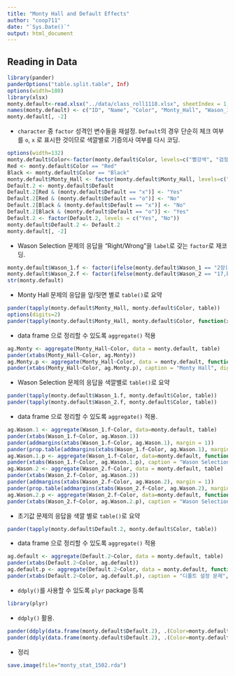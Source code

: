 ```yaml
---
title: "Monty Hall and Default Effects"
author: "coop711"
date: "`Sys.Date()`"
output: html_document
---
```


Reading in Data
---------------

```r
library(pander)
panderOptions("table.split.table", Inf)
options(width=180)
library(xlsx)
monty.default<-read.xlsx("../data/class_roll1118.xlsx", sheetIndex = 1, startRow = 3, endRow = 70, colIndex = c(4, 5, 10, 36:39), header = FALSE)
names(monty.default) <- c("ID", "Name", "Color", "Monty_Hall", "Wason_1", "Wason_2", "Default")
monty.default[, -2]
```

* `character` 중 `factor` 성격인 변수들을 재설정. `Default`의 경우 단순히 체크 여부를 `o`, `x` 로 표시한 것이므로 색깔별로 기증의사 여부를 다시 코딩.

```r
options(width=132)
monty.default$Color<-factor(monty.default$Color, levels=c("빨강색", "검정색"), labels=c("Red", "Black"))
Red <- monty.default$Color == "Red"
Black <- monty.default$Color == "Black"
monty.default$Monty_Hall <- factor(monty.default$Monty_Hall, levels=c("바꾼다", "아니다"), labels = c("Right", "Wrong"))
Default.2 <- monty.default$Default
Default.2[Red & (monty.default$Default == "x")] <- "Yes"
Default.2[Red & (monty.default$Default == "o")] <- "No"
Default.2[Black & (monty.default$Default == "x")] <- "No"
Default.2[Black & (monty.default$Default == "o")] <- "Yes"
Default.2 <- factor(Default.2, levels = c("Yes", "No"))
monty.default$Default.2 <- Default.2
monty.default[, -2]
```

* Wason Selection 문제의 응답을  "Right/Wrong"을 `label`로 갖는 `factor`로 재코딩.

```r
monty.default$Wason_1.f <- factor(ifelse(monty.default$Wason_1 == "2장(A, 3)", "Right", "Wrong"))
monty.default$Wason_2.f <- factor(ifelse(monty.default$Wason_2 == "17,beer", "Right", "Wrong"))
str(monty.default)
```

* Monty Hall 문제의 응답을 앞/뒷면 별로 `table()`로 요약

```r
pander(tapply(monty.default$Monty_Hall, monty.default$Color, table))
options(digits=2)
pander(tapply(monty.default$Monty_Hall, monty.default$Color, function(x) prop.table(table(x))))
```

* data frame 으로 정리할 수 있도록 `aggregate()` 적용

```r
ag.Monty <- aggregate(Monty_Hall~Color, data = monty.default, table)
pander(xtabs(Monty_Hall~Color, ag.Monty))
ag.Monty.p <- aggregate(Monty_Hall~Color, data = monty.default, function(x) prop.table(table(x)))
pander(xtabs(Monty_Hall~Color, ag.Monty.p), caption = "Monty Hall", digits = 2)
```

* Wason Selection 문제의 응답을 색깔별로 `table()`로 요약

```r
pander(tapply(monty.default$Wason_1.f, monty.default$Color, table))
pander(tapply(monty.default$Wason_2.f, monty.default$Color, table))
```

* data frame 으로 정리할 수 있도록 `aggregate()` 적용.  

```r
ag.Wason.1 <- aggregate(Wason_1.f~Color, data=monty.default, table)
pander(xtabs(Wason_1.f~Color, ag.Wason.1))
pander(addmargins(xtabs(Wason_1.f~Color, ag.Wason.1), margin = 1))
pander(prop.table(addmargins(xtabs(Wason_1.f~Color, ag.Wason.1), margin = 1), margin = 1), caption = "Wason Selection 1", digits = 2) 
ag.Wason.1.p <- aggregate(Wason_1.f~Color, data=monty.default, function(x) prop.table(table(x)))
pander(xtabs(Wason_1.f~Color, ag.Wason.1.p), caption = "Wason Selection 1", digits = 2)
ag.Wason.2 <- aggregate(Wason_2.f~Color, data = monty.default, table)
pander(xtabs(Wason_2.f~Color, ag.Wason.2))
pander(addmargins(xtabs(Wason_2.f~Color, ag.Wason.2), margin = 1))
pander(prop.table(addmargins(xtabs(Wason_2.f~Color, ag.Wason.2), margin = 1), margin = 1), caption = "Wason Selection 2", digits = 2) 
ag.Wason.2.p <- aggregate(Wason_2.f~Color, data=monty.default, function(x) prop.table(table(x)))
pander(xtabs(Wason_2.f~Color, ag.Wason.2.p), caption = "Wason Selection 2", digits = 2)
```

* 초기값 문제의 응답을 색깔 별로 `table()`로 요약

```r
pander(tapply(monty.default$Default.2, monty.default$Color, table))
```

* data frame 으로 정리할 수 있도록 `aggregate()` 적용

```r
ag.default <- aggregate(Default.2~Color, data = monty.default, table)
pander(xtabs(Default.2~Color, ag.default))
ag.default.p <- aggregate(Default.2~Color, data = monty.default, function(x)prop.table(table(x)))
pander(xtabs(Default.2~Color, ag.default.p), caption = "디폴트 설정 문제", digits=2)
```

* `ddply()`를 사용할 수 있도록 `plyr` package 등록

```r
library(plyr)
```

* `ddply()` 활용.

```r
pander(ddply(data.frame(monty.default$Default.2), .(Color=monty.default$Color), table))
pander(ddply(data.frame(monty.default$Default.2), .(Color=monty.default$Color), function(x) prop.table(table(x))))
```

* 정리

```r
save.image(file="monty_stat_1502.rda")
```
